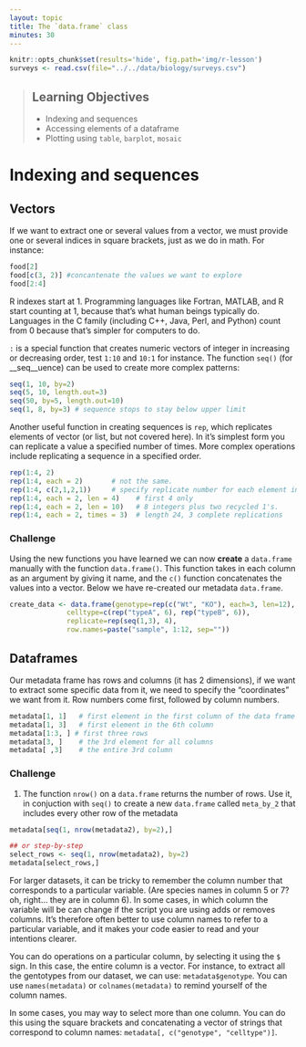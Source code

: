 ```yaml
---
layout: topic
title: The `data.frame` class
minutes: 30
---
```


```r
knitr::opts_chunk$set(results='hide', fig.path='img/r-lesson')
surveys <- read.csv(file="../../data/biology/surveys.csv")
```

> ## Learning Objectives
> * Indexing and sequences
> * Accessing elements of a dataframe
> * Plotting using `table`, `barplot`, `mosaic`



# Indexing and sequences

## Vectors

If we want to extract one or several values from a vector, we must provide one
or several indices in square brackets, just as we do in math. For instance:

```r
food[2]
food[c(3, 2)] #concantenate the values we want to explore
food[2:4]
```

R indexes start at 1. Programming languages like Fortran, MATLAB, and R start
counting at 1, because that's what human beings typically do. Languages in the C
family (including C++, Java, Perl, and Python) count from 0 because that's
simpler for computers to do.

`:` is a special function that creates numeric vectors of integer in increasing
or decreasing order, test `1:10` and `10:1` for instance. The function `seq()`
(for __seq__uence) can be used to create more complex patterns:

```r
seq(1, 10, by=2)
seq(5, 10, length.out=3)
seq(50, by=5, length.out=10)
seq(1, 8, by=3) # sequence stops to stay below upper limit
```
Another useful function in creating sequences is `rep`, which replicates elements of vector (or list, but not covered here).
In it's simplest form you can replicate a value a specified number of times. More complex operations include replicating a sequence in a specified order.

```r
rep(1:4, 2)
rep(1:4, each = 2)       # not the same.
rep(1:4, c(2,1,2,1))	 # specify replicate number for each element individually
rep(1:4, each = 2, len = 4)    # first 4 only
rep(1:4, each = 2, len = 10)   # 8 integers plus two recycled 1's.
rep(1:4, each = 2, times = 3)  # length 24, 3 complete replications
```

### Challenge

Using the new functions you have learned we can now **create** a `data.frame` manually with the function `data.frame()`. This function takes in each column as an argument by giving it name, and the `c()` function concatenates the values into a vector.
Below we have re-created our metadata `data.frame`.

```r

create_data <- data.frame(genotype=rep(c("Wt", "KO"), each=3, len=12),
			  celltype=c(rep("typeA", 6), rep("typeB", 6)),
			  replicate=rep(seq(1,3), 4),
			  row.names=paste("sample", 1:12, sep=""))
```

## Dataframes

Our metadata frame has rows and columns (it has 2 dimensions), if we want to
extract some specific data from it, we need to specify the "coordinates" we want
from it. Row numbers come first, followed by column numbers.

```r
metadata[1, 1]   # first element in the first column of the data frame
metadata[1, 3]   # first element in the 6th column
metadata[1:3, ] # first three rows
metadata[3, ]    # the 3rd element for all columns
metadata[ ,3]    # the entire 3rd column
```

### Challenge

1. The function `nrow()` on a `data.frame` returns the number of rows. Use it,
   in conjuction with `seq()` to create a new `data.frame` called
   `meta_by_2` that includes every other row of the metadata

```r
metadata[seq(1, nrow(metadata2), by=2),]

## or step-by-step
select_rows <- seq(1, nrow(metadata2), by=2)
metadata[select_rows,]
```
For larger datasets, it can be tricky to remember the column
number that corresponds to a particular variable. (Are species names in column 5
or 7? oh, right... they are in column 6). In some cases, in which column the
variable will be can change if the script you are using adds or removes
columns. It's therefore often better to use column names to refer to a
particular variable, and it makes your code easier to read and your intentions
clearer.

You can do operations on a particular column, by selecting it using the `$`
sign. In this case, the entire column is a vector. For instance, to extract all
the gentotypes from our dataset, we can use: `metadata$genotype`. You can use
`names(metadata)` or `colnames(metadata)` to remind yourself of the column names.

In some cases, you may way to select more than one column. You can do this using
the square brackets and concatenating a vector of strings that correspond to column names: `metadata[, c("genotype", "celltype")]`.


